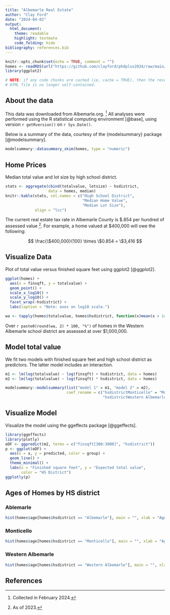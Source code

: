 ```yaml
---
title: "Albemarle Real Estate"
author: "Clay Ford"
date: "2024-04-02"
output: 
  html_document:
    theme: readable
    highlight: textmate
    code_folding: hide
bibliography: references.bib
---
```


```r
knitr::opts_chunk$set(echo = TRUE, comment = "")
homes <- readRDS(url("https://github.com/clayford/phdplus2024/raw/main/data/albemarle_homes_2024-02-28.rds"))
library(ggplot2)

# NOTE: if any code chunks are cached (ie, cache = TRUE), then the resulting
# HTML file is no longer self-contained.

```

## About the data

This data was downloaded from Albemarle.org. [^1] All analyses were performed using the R statistical computing environment [@base], using version `r getRversion()` on `r Sys.Date()`.

[^1]: Collected in February 2024.

Below is a summary of the data, courtesy of the {modelsummary} package [@modelsummary].

```r
modelsummary::datasummary_skim(homes, type = "numeric")
```

## Home Prices

Median total value and lot size by high school district.

```r
stats <- aggregate(cbind(totalvalue, lotsize) ~ hsdistrict, 
                   data = homes, median)
knitr::kable(stats, col.names = c("High School District", 
                                  "Median Home Value", 
                                  "Median Lot Size"), 
             align = "lcc")
```

The current real estate tax rate in Albemarle County is \$.854 per hundred of assessed value [^2]. For example, a home valued at \$400,000 will owe the following:

[^2]: As of 2023.

$$ \frac{\$400,000}{100} \times \$0.854 = \$3,416 $$

## Visualize Data

Plot of total value versus finished square feet using ggplot2 [@ggplot2].

```r
ggplot(homes) +
  aes(x = finsqft, y = totalvalue) +
  geom_point() +
  scale_x_log10() +
  scale_y_log10() +
  facet_wrap(~hsdistrict) +
  labs(caption = "Note: axes on log10 scale.")
```

```r
wa <- tapply(homes$totalvalue, homes$hsdistrict, function(x)mean(x > 1e6))[3]
```

Over `r paste0(round(wa, 2) * 100, "%")` of homes in the Western Albemarle school district are assessed at over \$1,000,000.

## Model total value

We fit two models with finished square feet and high school district as predictors. The latter model includes an interaction.

```r
m1 <- lm(log(totalvalue) ~ log(finsqft) + hsdistrict, data = homes)
m2 <- lm(log(totalvalue) ~ log(finsqft) * hsdistrict, data = homes)
```

```r
modelsummary::modelsummary(list("model 1" = m1, "model 2" = m2),
                           coef_rename = c("hsdistrictMonticello" = "Monticello", 
                                           "hsdistrictWestern Albemarle" = "Western Albemarle"))

```

## Visualize Model

Visualize the model using the ggeffects package [@ggeffects].

```r
library(ggeffects)
library(plotly)
eDF <- ggpredict(m2, terms = c("finsqft[300:3000]", "hsdistrict"))
p <- ggplot(eDF) +
  aes(x = x, y = predicted, color = group) +
  geom_line() +
  theme_minimal() +
  labs(x = "Finished square feet", y = "Expected total value",
       color = "HS District")
ggplotly(p)
```

## Ages of Homes by HS district {.tabset}

### Ablemarle

```r
hist(homes$age[homes$hsdistrict == "Albemarle"], main = "", xlab = "Age")
```

### Monticello

```r
hist(homes$age[homes$hsdistrict == "Monticello"], main = "", xlab = "Age")

```

### Western Albemarle

```r
hist(homes$age[homes$hsdistrict == "Western Albemarle"], main = "", xlab = "Age")

```

## References
